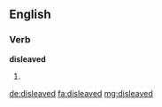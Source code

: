 ==English==

===Verb===
'''disleaved'''

# {{past of|disleave}}

[[de:disleaved]]
[[fa:disleaved]]
[[mg:disleaved]]